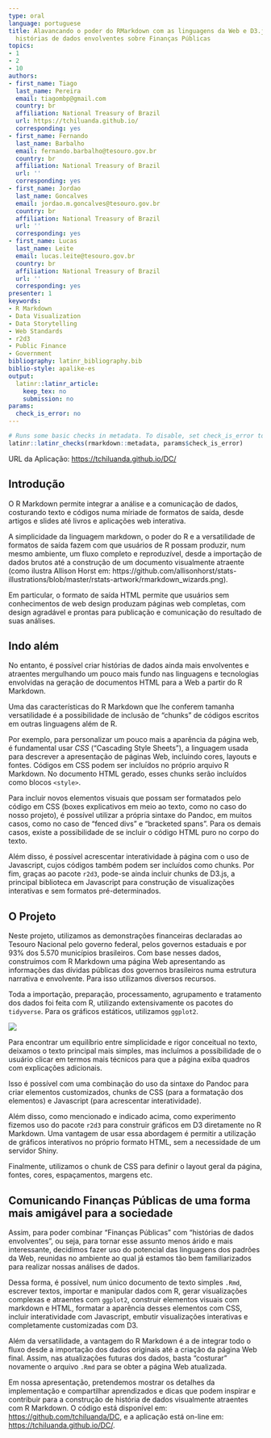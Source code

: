 ```yaml
---
type: oral
language: portuguese
title: Alavancando o poder do RMarkdown com as linguagens da Web e D3.js para produzir
  histórias de dados envolventes sobre Finanças Públicas
topics:
- 1
- 2
- 10
authors:
- first_name: Tiago
  last_name: Pereira
  email: tiagombp@gmail.com
  country: br
  affiliation: National Treasury of Brazil
  url: https://tchiluanda.github.io/
  corresponding: yes
- first_name: Fernando
  last_name: Barbalho
  email: fernando.barbalho@tesouro.gov.br
  country: br
  affiliation: National Treasury of Brazil
  url: ''
  corresponding: yes
- first_name: Jordao
  last_name: Goncalves
  email: jordao.m.goncalves@tesouro.gov.br
  country: br
  affiliation: National Treasury of Brazil
  url: ''
  corresponding: yes
- first_name: Lucas
  last_name: Leite
  email: lucas.leite@tesouro.gov.br
  country: br
  affiliation: National Treasury of Brazil
  url: ''
  corresponding: yes
presenter: 1
keywords:
- R Markdown
- Data Visualization
- Data Storytelling
- Web Standards
- r2d3
- Public Finance
- Government
bibliography: latinr_bibliography.bib
biblio-style: apalike-es
output:
  latinr::latinr_article:
    keep_tex: no
    submission: no
params:
  check_is_error: no
---
```



```r
# Runs some basic checks in metadata. To disable, set check_is_error to FALSE
latinr::latinr_checks(rmarkdown::metadata, params$check_is_error)
```


URL da Aplicação: [https://tchiluanda.github.io/DC/](https://tchiluanda.github.io/DC/)

## Introdução 

O R Markdown permite integrar a análise e a comunicação de dados, costurando texto e códigos numa míriade de formatos de saída, desde artigos e slides até livros e aplicações web interativa. 

A simplicidade da linguagem markdown, o poder do R e a versatilidade de formatos de saída fazem com que usuários de R possam produzir, num mesmo ambiente, um fluxo completo e reproduzível, desde a importação de dados brutos até a construção de um documento visualmente atraente (como ilustra Allison Horst em: https://github.com/allisonhorst/stats-illustrations/blob/master/rstats-artwork/rmarkdown_wizards.png).

Em particular, o formato de saída HTML permite que usuários sem conhecimentos de web design produzam páginas web completas, com design agradável e prontas para publicação e comunicação do resultado de suas análises.

## Indo além

No entanto, é possível criar histórias de dados ainda mais envolventes e atraentes mergulhando um pouco mais fundo nas linguagens e tecnologias envolvidas na geração de documentos HTML para a Web a partir do R Markdown.

Uma das características do R Markdown que lhe conferem tamanha versatilidade é a possibilidade de inclusão de "chunks" de códigos escritos em outras linguagens além de R. 

Por exemplo, para personalizar um pouco mais a aparência da página web, é fundamental usar *CSS* ("Cascading Style Sheets"), a linguagem usada para descrever a apresentação de páginas Web, incluindo cores, layouts e fontes. Códigos em CSS podem ser incluídos no próprio arquivo R Markdown. No documento HTML gerado, esses chunks serão incluídos como blocos `<style>`.

Para incluir novos elementos visuais que possam ser formatados pelo código em CSS (boxes explicativos em meio ao texto, como no caso do nosso projeto), é possível utilizar a própria sintaxe do Pandoc, em muitos casos, como no caso de "fenced divs" e "bracketed spans". Para os demais casos, existe a possibilidade de se incluir o código HTML puro no corpo do texto.

Além disso, é possível acrescentar interatividade à página com o uso de Javascript, cujos códigos também podem ser incluídos como chunks. Por fim, graças ao pacote `r2d3`, pode-se ainda incluir chunks de D3.js, a principal biblioteca em Javascript para construção de visualizações interativas e sem formatos pré-determinados.

## O Projeto

Neste projeto, utilizamos as demonstrações financeiras declaradas ao Tesouro Nacional pelo governo federal, pelos governos estaduais e por 93% dos 5.570 municípios brasileiros. Com base nesses dados, construímos com R Markdown uma página Web apresentando as informações das dívidas públicas dos governos brasileiros numa estrutura narrativa e envolvente. Para isso utilizamos diversos recursos.

Toda a importação, preparação, processamento, agrupamento e tratamento dos dados foi feita com R, utilizando extensivamente os pacotes do `tidyverse`. Para os gráficos estáticos, utilizamos `ggplot2`.

![](plots.png)

Para encontrar um equilíbrio entre simplicidade e rigor conceitual no texto, deixamos o texto principal mais simples, mas incluímos a possibilidade de o usuário clicar em termos mais técnicos para que a página exiba quadros com explicações adicionais.

Isso é possível com uma combinação do uso da sintaxe do Pandoc para criar elementos customizados, chunks de CSS (para a formatação dos elementos) e Javascript (para acrescentar interatividade).

Além disso, como mencionado e indicado acima, como experimento fizemos uso do pacote `r2d3` para construir gráficos em D3 diretamente no R Markdown. Uma vantagem de usar essa abordagem é permitir a utilização de gráficos interativos no próprio formato HTML, sem a necessidade de um servidor Shiny.

Finalmente, utilizamos o chunk de CSS para definir o layout geral da página, fontes, cores, espaçamentos, margens etc. 

## Comunicando Finanças Públicas de uma forma mais amigável para a sociedade

Assim, para poder combinar "Finanças Públicas" com "histórias de dados envolventes", ou seja, para tornar esse assunto menos árido e mais interessante, decidimos fazer uso do potencial das linguagens dos padrões da Web, reunidas no ambiente ao qual já estamos tão bem familiarizados para realizar nossas análises de dados. 

Dessa forma, é possível, num único documento de texto simples `.Rmd`, escrever textos, importar e manipular dados com R, gerar visualizações complexas e atraentes com `ggplot2`, construir elementos visuais com markdown e HTML, formatar a aparência desses elementos com CSS, incluir interatividade com Javascript, embutir visualizações interativas e completamente customizadas com D3. 

Além da versatilidade, a vantagem do R Markdown é a de integrar todo o fluxo desde a importação dos dados originais até a criação da página Web final. Assim, nas atualizações futuras dos dados, basta "costurar" novamente o arquivo `.Rmd` para se obter a página Web atualizada.

Em nossa apresentação, pretendemos mostrar os detalhes da implementação e compartilhar aprendizados e dicas que podem inspirar e contribuir para a construção de história de dados visualmente atraentes com R Markdown. O código está disponível em: [https://github.com/tchiluanda/DC](https://github.com/tchiluanda/DC), e a aplicação está on-line em: [https://tchiluanda.github.io/DC/](https://tchiluanda.github.io/DC/).
